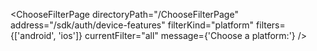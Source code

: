 

<ChooseFilterPage
  directoryPath="/ChooseFilterPage"
  address="/sdk/auth/device-features"
  filterKind="platform"
  filters={['android', 'ios']}
  currentFilter="all"
  message={'Choose a platform:'}
/>
